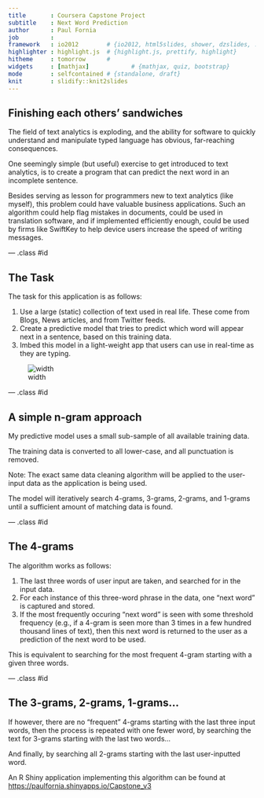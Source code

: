 ```yaml
---
title       : Coursera Capstone Project
subtitle    : Next Word Prediction
author      : Paul Fornia
job         : 
framework   : io2012        # {io2012, html5slides, shower, dzslides, ...}
highlighter : highlight.js  # {highlight.js, prettify, highlight}
hitheme     : tomorrow      # 
widgets     : [mathjax]            # {mathjax, quiz, bootstrap}
mode        : selfcontained # {standalone, draft}
knit        : slidify::knit2slides
---
```


## Finishing each others' sandwiches
    
The field of text analytics is exploding, and the ability for software to quickly understand and manipulate typed language has obvious, far-reaching consequences.
    
One seemingly simple (but useful) exercise to get introduced to text analytics, is to create a program that can predict the next word in an incomplete sentence.

Besides serving as lesson for programmers new to text analytics (like myself), this problem could have valuable business applications. Such an algorithm could help flag mistakes in documents, could be used in translation software, and if implemented efficiently enough, could be used by firms like SwiftKey to help device users increase the speed of writing messages.

--- .class #id 

## The Task

The task for this application is as follows:

1. Use a large (static) collection of text used in real life. These come from Blogs, News articles, and from Twitter feeds.
2. Create a predictive model that tries to predict which word will appear next in a sentence, based on this training data.
3. Imbed this model in a light-weight app that users can use in real-time as they are typing.

![width](Capture.png)

--- .class #id 

## A simple n-gram approach

My predictive model uses a small sub-sample of all available training data. 

The training data is converted to all lower-case, and all punctuation is removed.

Note: The exact same data cleaning algorithm will be applied to the user-input data as the application is being used.

The model will iteratively search 4-grams, 3-grams, 2-grams, and 1-grams until a sufficient amount of matching data is found.

--- .class #id 

## The 4-grams

The algorithm works as follows:

1. The last three words of user input are taken, and searched for in the input data.
2. For each instance of this three-word phrase in the data, one "next word" is captured and stored.
3. If the most frequently occuring "next word" is seen with some threshold frequency (e.g., if a 4-gram is seen more than 3 times in a few hundred thousand lines of text), then this next word is returned to the user as a prediction of the next word to be used.

This is equivalent to searching for the most frequent 4-gram starting with a given three words.

--- .class #id 

## The 3-grams, 2-grams, 1-grams...

If however, there are no "frequent" 4-grams starting with the last three input words, then the process is repeated with one fewer word, by searching the text for 3-grams starting with the last two words... 

And finally, by searching all 2-grams starting with the last user-inputted word.

An R Shiny application implementing this algorithm can be found at 
<https://paulfornia.shinyapps.io/Capstone_v3>